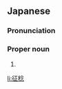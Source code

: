 ==Japanese==
{{ja-kanjitab|ゆき|とし}}

===Pronunciation===
{{ja-pron|ゆきとし}}

===Proper noun===
{{ja-pos|proper|ゆきとし}}

# {{given name|male|lang=ja|sort=ゆきとし}}

[[li:征稔]]